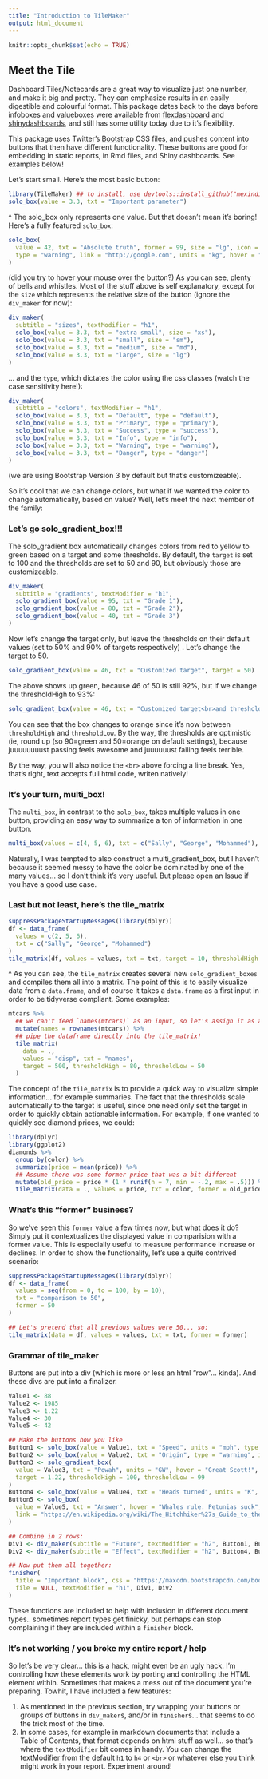 ```yaml
---
title: "Introduction to TileMaker"
output: html_document
---
```


```r
knitr::opts_chunk$set(echo = TRUE)
```

## Meet the Tile

Dashboard Tiles/Notecards are a great way to visualize just one number, and make it big and pretty. They can emphasize results in an easily digestible and colourful format. This package dates back to the days before infoboxes and valueboxes were available from [flexdashboard](https://rmarkdown.rstudio.com/flexdashboard/) and [shinydashboards](https://rstudio.github.io/shinydashboard/), and still has some utility today due to it's flexibility.

This package uses Twitter's [Bootstrap](https://getbootstrap.com/) CSS files, and pushes content into buttons that then have different functionality. These buttons are good for embedding in static reports, in Rmd files, and Shiny dashboards. See examples below!

Let's start small. Here's the most basic button:

```r
library(TileMaker) ## to install, use devtools::install_github("mexindian/TileMaker")
solo_box(value = 3.3, txt = "Important parameter")
```

^ The solo_box only represents one value. But that doesn't mean it's boring! Here's a fully featured `solo_box`:

```r
solo_box(
  value = 42, txt = "Absolute truth", former = 99, size = "lg", icon = "check",
  type = "warning", link = "http://google.com", units = "kg", hover = "I believe in fairies", textModifier = "h3"
)
```

(did you try to hover your mouse over the button?) As you can see, plenty of bells and whistles. Most of the stuff above is self explanatory, except for the `size` which represents the relative size of the button (ignore the `div_maker` for now):

```r
div_maker(
  subtitle = "sizes", textModifier = "h1",
  solo_box(value = 3.3, txt = "extra small", size = "xs"),
  solo_box(value = 3.3, txt = "small", size = "sm"),
  solo_box(value = 3.3, txt = "medium", size = "md"),
  solo_box(value = 3.3, txt = "large", size = "lg")
)
```


... and the `type`, which dictates the color using the css classes (watch the case sensitivity here!): 

```r
div_maker(
  subtitle = "colors", textModifier = "h1",
  solo_box(value = 3.3, txt = "Default", type = "default"),
  solo_box(value = 3.3, txt = "Primary", type = "primary"),
  solo_box(value = 3.3, txt = "Success", type = "success"),
  solo_box(value = 3.3, txt = "Info", type = "info"),
  solo_box(value = 3.3, txt = "Warning", type = "warning"),
  solo_box(value = 3.3, txt = "Danger", type = "danger")
)
```

(we are using Bootstrap Version 3 by default but that's customizeable).

So it's cool that we can change colors, but what if we wanted the color to change automatically, based on value? Well, let's meet the next member of the family:

### Let's go solo_gradient_box!!!

The solo_gradient box automatically changes colors from red to yellow to green based on a target and some thresholds. By default, the `target` is set to 100 and the thresholds are set to 50 and 90, but obviously those are customizeable.

```r
div_maker(
  subtitle = "gradients", textModifier = "h1",
  solo_gradient_box(value = 95, txt = "Grade 1"),
  solo_gradient_box(value = 80, txt = "Grade 2"),
  solo_gradient_box(value = 40, txt = "Grade 3")
)
```

Now let's change the target only, but leave the thresholds on their default values (set to 50% and 90% of targets respectively) . Let's change the target to 50.

```r
solo_gradient_box(value = 46, txt = "Customized target", target = 50)
```

The above shows up green, because 46 of 50 is still 92%, but if we change the thresholdHigh to 93%:

```r
solo_gradient_box(value = 46, txt = "Customized target<br>and threshold", target = 50, thresholdHigh = 93)
```

You can see that the box changes to orange since it's now between `thresholdHigh` and `thresholdLow`. By the way, the thresholds are optimistic (ie, round up (so 90=green and 50=orange on default settings), because juuuuuuuust passing feels awesome and juuuuuust failing feels terrible.

By the way, you will also notice the `<br>` above forcing a line break. Yes, that's right, text accepts full html code, writen natively!

### It's your turn, multi_box!

The `multi_box`, in contrast to the `solo_box`, takes multiple values in one button, providing an easy way to summarize a ton of information in one button.

```r
multi_box(values = c(4, 5, 6), txt = c("Sally", "George", "Mohammed"), icons = c("check", "plus", "calendar"), title = "Candidates")
```

Naturally, I was tempted to also construct a multi_gradient_box, but I haven't because it seemed messy to have the color be dominated by one of the many values... so I don't think it's very useful. But please open an Issue if you have a good use case.

### Last but not least, here's the tile_matrix

```r
suppressPackageStartupMessages(library(dplyr))
df <- data_frame(
  values = c(2, 5, 6),
  txt = c("Sally", "George", "Mohammed")
)
tile_matrix(df, values = values, txt = txt, target = 10, thresholdHigh = 60, thresholdLow = 40, textModifier = "h2")
```

^ As you can see, the `tile_matrix` creates several new `solo_gradient_boxes` and compiles them all into a matrix. The point of this is to easily visualize data from a `data.frame`, and of course it takes a `data.frame` as a first input in order to be tidyverse compliant. Some examples:

```r
mtcars %>%
  ## we can't feed `names(mtcars)` as an input, so let's assign it as a column heading
  mutate(names = rownames(mtcars)) %>%
  ## pipe the dataframe directly into the tile_matrix!
  tile_matrix(
    data = .,
    values = "disp", txt = "names",
    target = 500, thresholdHigh = 80, thresholdLow = 50
  )
```

The concept of the `tile_matrix` is to provide a quick way to visualize simple information... for example summaries. The fact that the thresholds scale automatically to the target is useful, since one need only set the target in order to quickly obtain actionable information. For example, if one wanted to quickly see diamond prices, we could:

```r
library(dplyr)
library(ggplot2)
diamonds %>%
  group_by(color) %>%
  summarize(price = mean(price)) %>%
  ## Assume there was some former price that was a bit different
  mutate(old_price = price * (1 * runif(n = 7, min = -.2, max = .5))) %>%
  tile_matrix(data = ., values = price, txt = color, former = old_price, target = 5000, roundVal = 0)
```

### What's this "former" business?

So we've seen this `former` value a few times now, but what does it do? Simply put it contextualizes the displayed value in comparision with a former value. This is especially useful to measure performance increase or declines. In order to show the functionality, let's use a quite contrived scenario:

```r
suppressPackageStartupMessages(library(dplyr))
df <- data_frame(
  values = seq(from = 0, to = 100, by = 10),
  txt = "comparison to 50",
  former = 50
)

## Let's pretend that all previous values were 50... so:
tile_matrix(data = df, values = values, txt = txt, former = former)
```

### Grammar of tile_maker
Buttons are put into a div (which is more or less an html "row"... kinda). And these divs are put into a finalizer.

```r
Value1 <- 88
Value2 <- 1985
Value3 <- 1.22
Value4 <- 30
Value5 <- 42

## Make the buttons how you like
Button1 <- solo_box(value = Value1, txt = "Speed", units = "mph", type = "danger")
Button2 <- solo_box(value = Value2, txt = "Origin", type = "warning", icon = "flash")
Button3 <- solo_gradient_box(
  value = Value3, txt = "Powah", units = "GW", hover = "Great Scott!",
  target = 1.22, thresholdHigh = 100, thresholdLow = 99
)
Button4 <- solo_box(value = Value4, txt = "Heads turned", units = "K", type = "info")
Button5 <- solo_box(
  value = Value5, txt = "Answer", hover = "Whales rule. Petunias suck",
  link = "https://en.wikipedia.org/wiki/The_Hitchhiker%27s_Guide_to_the_Galaxy", type = "primary"
)

## Combine in 2 rows:
Div1 <- div_maker(subtitle = "Future", textModifier = "h2", Button1, Button2, Button3)
Div2 <- div_maker(subtitle = "Effect", textModifier = "h2", Button4, Button5)

## Now put them all together:
finisher(
  title = "Important block", css = "https://maxcdn.bootstrapcdn.com/bootstrap/3.3.7/css/bootstrap.min.css",
  file = NULL, textModifier = "h1", Div1, Div2
)
```

These functions are included to help with inclusion in different document types.. sometimes report types get finicky, but perhaps can stop complaining if they are included within a `finisher` block. 

### It's not working / you broke my entire report / help

So let's be very clear... this is a hack, might even be an ugly hack. I'm controlling how these elements work by porting and controlling the HTML element within. Sometimes that makes a mess out of the document you're preparing. Towhit, I have included a few features:

 1. As mentioned in the previous section, try wrapping your buttons or groups of buttons in `div_maker`s, and/or in `finisher`s... that seems to do the trick most of the time.
 2. In some cases, for example in markdown documents that include a Table of Contents, that format depends on html stuff as well... so that's where the `textModifier` bit comes in handy. You can change the textModifier from the default `h1` to `h4` or `<br>` or whatever else you think might work in your report. Experiment around! 

 


